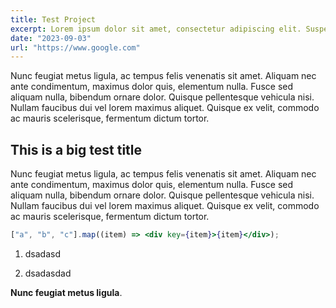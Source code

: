 ```yaml
---
title: Test Project
excerpt: Lorem ipsum dolor sit amet, consectetur adipiscing elit. Suspendisse eget ultricies risus, sodales facilisis ligula
date: "2023-09-03"
url: "https://www.google.com"
---
```



Nunc feugiat metus ligula, ac tempus felis venenatis sit amet. Aliquam nec ante condimentum, maximus dolor quis, elementum nulla. Fusce sed aliquam nulla, bibendum ornare dolor. Quisque pellentesque vehicula nisi. Nullam faucibus dui vel lorem maximus aliquet. Quisque ex velit, commodo ac mauris scelerisque, fermentum dictum tortor.

## This is a big test title

Nunc feugiat metus ligula, ac tempus felis venenatis sit amet. Aliquam nec ante condimentum, maximus dolor quis, elementum nulla. Fusce sed aliquam nulla, bibendum ornare dolor. Quisque pellentesque vehicula nisi. Nullam faucibus dui vel lorem maximus aliquet. Quisque ex velit, commodo ac mauris scelerisque, fermentum dictum tortor.

<TestComponent />

```jsx
["a", "b", "c"].map((item) => <div key={item}>{item}</div>);
```

1. dsadasd

2. dsadasdad

**Nunc feugiat metus ligula**.
